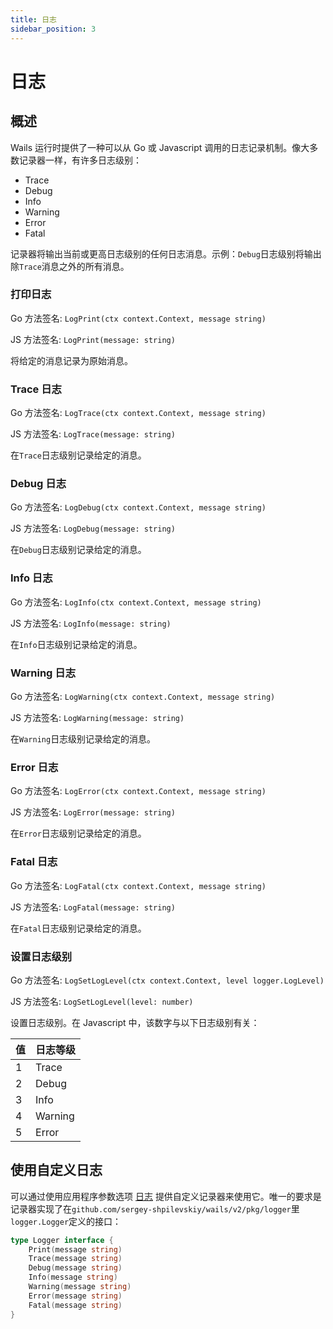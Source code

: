 ```yaml
---
title: 日志
sidebar_position: 3
---
```


# 日志

## 概述

Wails 运行时提供了一种可以从 Go 或 Javascript 调用的日志记录机制。像大多数记录器一样，有许多日志级别：

- Trace
- Debug
- Info
- Warning
- Error
- Fatal

记录器将输出当前或更高日志级别的任何日志消息。示例：`Debug`日志级别将输出除`Trace`消息之外的所有消息。

### 打印日志

Go 方法签名: `LogPrint(ctx context.Context, message string)`

JS 方法签名: `LogPrint(message: string)`

将给定的消息记录为原始消息。

### Trace 日志

Go 方法签名: `LogTrace(ctx context.Context, message string)`

JS 方法签名: `LogTrace(message: string)`

在`Trace`日志级别记录给定的消息。

### Debug 日志

Go 方法签名: `LogDebug(ctx context.Context, message string)`

JS 方法签名: `LogDebug(message: string)`

在`Debug`日志级别记录给定的消息。

### Info 日志

Go 方法签名: `LogInfo(ctx context.Context, message string)`

JS 方法签名: `LogInfo(message: string)`

在`Info`日志级别记录给定的消息。

### Warning 日志

Go 方法签名: `LogWarning(ctx context.Context, message string)`

JS 方法签名: `LogWarning(message: string)`

在`Warning`日志级别记录给定的消息。

### Error 日志

Go 方法签名: `LogError(ctx context.Context, message string)`

JS 方法签名: `LogError(message: string)`

在`Error`日志级别记录给定的消息。

### Fatal 日志

Go 方法签名: `LogFatal(ctx context.Context, message string)`

JS 方法签名: `LogFatal(message: string)`

在`Fatal`日志级别记录给定的消息。

### 设置日志级别

Go 方法签名: `LogSetLogLevel(ctx context.Context, level logger.LogLevel)`

JS 方法签名: `LogSetLogLevel(level: number)`

设置日志级别。在 Javascript 中，该数字与以下日志级别有关：

| 值  | 日志等级 |
| --- | -------- |
| 1   | Trace    |
| 2   | Debug    |
| 3   | Info     |
| 4   | Warning  |
| 5   | Error    |

## 使用自定义日志

可以通过使用应用程序参数选项 [日志](/docs/reference/options#日志) 提供自定义记录器来使用它。唯一的要求是记录器实现了在`github.com/sergey-shpilevskiy/wails/v2/pkg/logger`里`logger.Logger`定义的接口：

```go title="logger.go"
type Logger interface {
	Print(message string)
	Trace(message string)
	Debug(message string)
	Info(message string)
	Warning(message string)
	Error(message string)
	Fatal(message string)
}
```
